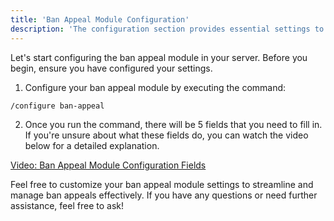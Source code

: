 ```yaml
---
title: 'Ban Appeal Module Configuration'
description: 'The configuration section provides essential settings to tailor Sparks behavior within your server. Below are the available configuration options and their purposes'
---
```


Let's start configuring the ban appeal module in your server. Before you begin, ensure you have configured your settings.


1. Configure your ban appeal module by executing the command:
```
/configure ban-appeal
```

2. Once you run the command, there will be 5 fields that you need to fill in. If you're unsure about what these fields do, you can watch the video below for a detailed explanation.

[Video: Ban Appeal Module Configuration Fields](https://760854805-files.gitbook.io/~/files/v0/b/gitbook-x-prod.appspot.com/o/spaces%2FTOO5C5f4DykDjLxxWgUD%2Fuploads%2FcjnJXkExOz3bMMzr6Etu%2F2023-12-08%2017-20-42.mp4?alt=media&token=efa556a2-5440-4f5a-9f0f-fb984a3f8aa6)

Feel free to customize your ban appeal module settings to streamline and manage ban appeals effectively. If you have any questions or need further assistance, feel free to ask!